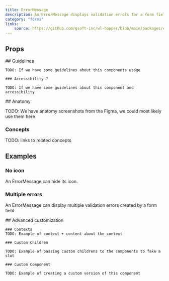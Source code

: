 ```yaml
---
title: ErrorMessage
description: An ErrorMessage displays validation errors for a form field.
category: "forms"
links:
    source: https://github.com/gsoft-inc/wl-hopper/blob/main/packages/components/src/errorMessage/src/ErrorMessage.tsx
---
```


<Example src="errormessage/docs/preview" isOpen />

## Props

<PropTable component="ErrorMessage" />

<FeatureFlag flag="next">
    ## Guidelines

    TODO: If we have some guidelines about this components usage

    ### Accessibility ?

    TODO: If we have some guidelines about this component and accessibility
</FeatureFlag>

<FeatureFlag flag="rc">
## Anatomy

TODO: We have anatomy screenshots from the Figma, we could most likely use them here

### Concepts

TODO: links to related concepts
</FeatureFlag>

## Examples

### No icon

An ErrorMessage can hide its icon.

<Example src="errormessage/docs/noicon" />

### Multiple errors

An ErrorMessage can display multiple validation errors created by a form field

<Example src="errormessage/docs/multipleerrors" />

<FeatureFlag flag="next">
    ## Advanced customization

    ### Contexts
    TODO: Example of context + content about the context

    ### Custom Children

    TODO: Example of passing custom childrens to the components to fake a slot

    ### Custom Component

    TODO: Example of creating a custom version of this component
</FeatureFlag>
